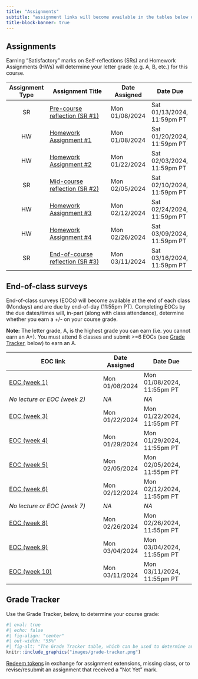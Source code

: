 ```yaml
---
title: "Assignments"
subtitle: "assignment links will become available in the tables below on the dates that they are assigned"
title-block-banner: true
---
```


## Assignments

Earning "Satisfactory" marks on Self-reflections (SRs) and Homework Assignments (HWs) will determine your letter grade (e.g. A, B, etc.) for this course.

| Assignment Type | Assignment Title                                      | Date Assigned  | Date Due                   |
|:---------------:|-------------------------------------------------------|----------------|----------------------------|
| SR              | [Pre-course reflection (SR #1)](assignments/SR1-precourse.qmd)    | Mon 01/08/2024 | Sat 01/13/2024, 11:59pm PT |
| HW              | [Homework Assignment #1](assignments/HW1.qmd)                     | Mon 01/08/2024 | Sat 01/20/2024, 11:59pm PT | 
| HW              | [Homework Assignment #2](assignments/HW2.qmd)                     | Mon 01/22/2024 | Sat 02/03/2024, 11:59pm PT |
| SR              | [Mid-course reflection (SR #2)](assignments/SR2-midcourse.qmd)    | Mon 02/05/2024 | Sat 02/10/2024, 11:59pm PT |
| HW              | [Homework Assignment #3](assignments/HW3.qmd)                     | Mon 02/12/2024 | Sat 02/24/2024, 11:59pm PT |
| HW              | [Homework Assignment #4](assignments/HW4.qmd)                     | Mon 02/26/2024 | Sat 03/09/2024, 11:59pm PT |
| SR              | [End-of-course reflection (SR #3)](assignments/SR3-endcourse.qmd) | Mon 03/11/2024 | Sat 03/16/2024, 11:59pm PT |

## End-of-class surveys

End-of-class surveys (EOCs) will become available at the end of each class (Mondays) and are due by end-of-day (11:55pm PT). Completing EOCs by the due dates/times will, in-part (along with class attendance), determine whether you earn a +/- on your course grade. 

**Note:** The letter grade, A, is the highest grade you can earn (i.e. you cannot earn an A+). You must attend 8 classes and submit >=6 EOCs (see [Grade Tracker](assignments.qmd#grade-tracker), below) to earn an A.

| EOC link                                             | Date Assigned  | Date Due                   |
|------------------------------------------------------|----------------|----------------------------|
| [EOC (week 1)](https://forms.gle/aPGfCircFN1AZfSe9)  | Mon 01/08/2024 | Mon 01/08/2024, 11:55pm PT |
| *No lecture or EOC (week 2)*                         | *NA*           | *NA*                       |
| [EOC (week 3)](https://forms.gle/2BockakcBR7rsm26A)  | Mon 01/22/2024 | Mon 01/22/2024, 11:55pm PT |
| [EOC (week 4)](https://forms.gle/kwfaWciZNu4fCzKN7)  | Mon 01/29/2024 | Mon 01/29/2024, 11:55pm PT |
| [EOC (week 5)](https://forms.gle/cLtHBybg6kgVDzQSA)  | Mon 02/05/2024 | Mon 02/05/2024, 11:55pm PT |
| [EOC (week 6)](https://forms.gle/XbKrjoSpapzTAAPT7)  | Mon 02/12/2024 | Mon 02/12/2024, 11:55pm PT |
| *No lecture or EOC (week 7)*                         | *NA*           | *NA*                       |
| [EOC (week 8)](https://forms.gle/aqUwck6jABKRUfYMA)  | Mon 02/26/2024 | Mon 02/26/2024, 11:55pm PT |
| [EOC (week 9)](https://forms.gle/2Sz98wAUbSFq7Tqt6)  | Mon 03/04/2024 | Mon 03/04/2024, 11:55pm PT |
| [EOC (week 10)](https://forms.gle/dEmgAhCMDnnhbNqK7) | Mon 03/11/2024 | Mon 03/11/2024, 11:55pm PT |

## Grade Tracker 

Use the Grade Tracker, below, to determine your course grade:

```r
#| eval: true 
#| echo: false
#| fig-align: "center"
#| out-width: "55%" 
#| fig-alt: "The Grade Tracker table, which can be used to determine an individual's course grade based on the number of 'Satisfactory' assignments completed, as well as descriptions on how to earn and use tokens"
knitr::include_graphics("images/grade-tracker.png")
```

[Redeem tokens](https://docs.google.com/forms/d/e/1FAIpQLSdOP32K7_A3zzENvYQvIBCnLveaLE-exnFlqDV1xBWz66rWoA/viewform) in exchange for assignment extensions, missing class, or to revise/resubmit an assignment that received a "Not Yet" mark.
